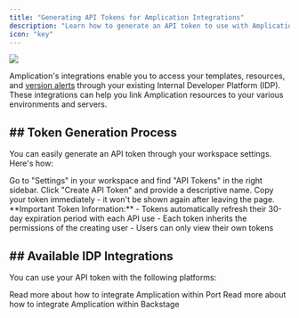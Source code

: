 ```yaml
---
title: "Generating API Tokens for Amplication Integrations"
description: "Learn how to generate an API token to use with Amplication integrations"
icon: "key"
---
```


<Frame>
    <img src="/images/day-zero/idp-integration-tokens-screen.png" />
</Frame>

Amplication's integrations enable you to access your templates, resources, and [version alerts](https://www.notion.so/day-one/create-resource-from-template#tech-debt) through your existing Internal Developer Platform (IDP). These integrations can help you link Amplication resources to your various environments and servers.

## ## **Token Generation Process**

You can easily generate an API token through your workspace settings. Here's how:

<Steps>
  <Step title="Got to Settings">
    Go to "Settings" in your workspace and find "API Tokens" in the right sidebar.
  </Step>
  <Step title="Create API Token">
    Click "Create API Token" and provide a descriptive name.
  </Step>
  <Step title="Copy the Token">
    Copy your token immediately - it won't be shown again after leaving the page.
  </Step>
</Steps>

<Info>
**Important Token Information:**
- Tokens automatically refresh their 30-day expiration period with each API use
- Each token inherits the permissions of the creating user
- Users can only view their own tokens
</Info>

## ## **Available IDP Integrations**

You can use your API token with the following platforms:

<CardGroup cols={2}>
  <Card
    title="Port"
    icon="sitemap"
    href="/day-zero/integrate-with-port"
  >
    Read more about how to integrate Amplication within Port
  </Card>
  <Card
    title="Backstage"
    icon="sitemap"
    href="/day-zero/integrate-with-backstage"
  >
    Read more about how to integrate Amplication within Backstage
  </Card>
</CardGroup>

